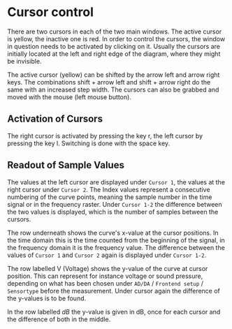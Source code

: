 # Cursor control

There are two cursors in each of the two main windows. The active cursor is yellow, the inactive one is red. In order to control the cursors, the window in question needs to be activated by clicking on it. Usually the cursors are initially located at the left and right edge of the diagram, where they might be invisible.

The active cursor (yellow) can be shifted by the arrow left and arrow right keys. The combinations shift + arrow left and shift + arrow right do the same with an increased step width. The cursors can also be grabbed and moved with the mouse (left mouse button).

## Activation of Cursors

The right cursor is activated by pressing the key r, the left cursor by pressing the key l. Switching is done with the space key.

## Readout of Sample Values

The values at the left cursor are displayed under ``Cursor 1``, the values at the right cursor under ``Cursor 2``. The Index values represent a consecutive numbering of the curve points, meaning the sample number in the time signal or in the frequency raster. Under ``Cursor 1-2`` the difference between the two values is displayed, which is the number of samples between the cursors.

The row underneath shows the curve's x-value at the cursor positions. In the time domain this is the time counted from the beginning of the signal, in the frequency domain it is the frequency value. The difference between the values of ``Cursor 1`` and ``Cursor 2`` again is displayed under ``Cursor 1-2``.

The row labelled V (Voltage) shows the y-value of the curve at cursor position. This can represent for instance voltage or sound pressure, depending on what has been chosen under ``AD/DA`` / ``Frontend setup`` / ``Sensortype`` before the measurement. Under cursor again the difference of the y-values is to be found.

In the row labelled *dB* the y-value is given in dB, once for each cursor and the difference of both in the middle.
